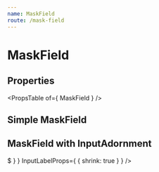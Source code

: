 ```yaml
---
name: MaskField
route: /mask-field
---
```



# MaskField

## Properties
<PropsTable of={ MaskField } />

## Simple MaskField
<Playground>
    <MaskField placeholder='Description' />
</Playground>

## MaskField with InputAdornment
<Playground>
    <MaskField
        mask='_'
        format='##.##'
        label='Price'
        InputProps={ {
            startAdornment: <InputAdornment position='start'>$</InputAdornment>
        } }
        InputLabelProps={ { shrink: true } }
    />
</Playground>
